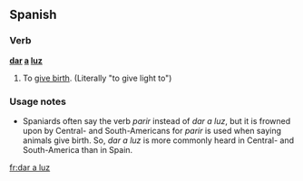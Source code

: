 ==Spanish==

===Verb===
'''[[dar]] [[a]] [[luz]]'''

# {{esidiom}} To [[give birth]]. (Literally "to give light to")

===Usage notes===
*Spaniards often say the verb ''parir'' instead of ''dar a luz'', but it is frowned upon by Central- and South-Americans for ''parir'' is used when saying animals give birth.  So, ''dar a luz'' is more commonly heard in Central- and South-America than in Spain.

[[fr:dar a luz]]